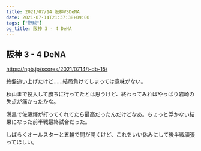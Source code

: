 ```yaml
---
title: 2021/07/14 阪神VSDeNA
date: 2021-07-14T21:37:38+09:00
tags: ["野球"]
og_title: 阪神 3 - 4 DeNA
---
```


## 阪神 3 - 4 DeNA

https://npb.jp/scores/2021/0714/t-db-15/


終盤追い上げたけど……結局負けてしまっては意味がない。

秋山まで投入して勝ちに行ってたとは思うけど、終わってみればやっぱり岩崎の失点が痛かったかな。

満塁で佐藤輝が打ってくれてたら最高だったんだけどなあ。ちょっと浮かない結果になった前半戦最終試合だった。

しばらくオールスターと五輪で間が開くけど、これをいい休みにして後半戦頑張ってほしい。